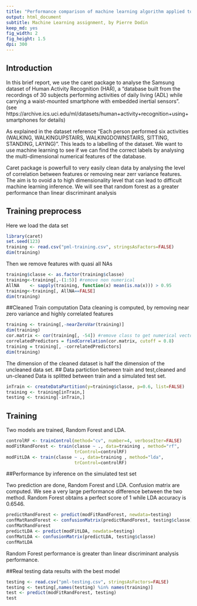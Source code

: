 ```yaml
---
title: "Performance comparison of machine learning algorithm applied to Samsung Human Activity Dataset"
output: html_document
subtitle: Machine Learning assignment, by Pierre Dodin
keep_md: yes
fig_width: 2
fig_height: 1.5
dpi: 300
---
```

  
## Introduction
  
In this brief report, we use the caret package to analyse the Samsung dataset of Human Activity Recognition (HAR), a "database built from the recordings of 30 subjects performing activities of daily living (ADL) while carrying a waist-mounted smartphone with embedded inertial sensors". (see https://archive.ics.uci.edu/ml/datasets/human+activity+recognition+using+smartphones for details)
	
As explained in the dataset reference "Each person performed six activities (WALKING, WALKINGUPSTAIRS, WALKINGDOWNSTAIRS, SITTING, STANDING, LAYING)". This leads to a labelling of the dataset. We want to use machine learning to see if we can find the correct labels by analysing the multi-dimensional numerical features of the database.

Caret package is powerfull to very easily clean data by analysing the level of correlation
between features or removing near zerr variance features. The aim is to ovoid a to high dimensionality level that can lead to difficult machine learning inference.
We will see that random forest as a greater performance than linear discriminant analysis

## Training preprocess
Here we load the data set 
```r
library(caret)
set.seed(123)
training <- read.csv("pml-training.csv", stringsAsFactors=FALSE)
dim(training)
```
Then we remove features with quasi all NAs
```r
training$classe <- as.factor(training$classe)
training<-training[,-(1:5)] #remove non numerical
AllNA    <- sapply(training, function(x) mean(is.na(x))) > 0.95
training<-training[, AllNA==FALSE]
dim(training)
```

##Cleaned Train computation
Data cleaning is computed, by removing near zero variance and highly correlated features 
```r
training <- training[,-nearZeroVar(training)]
dim(training)
cor.matrix <- cor(training[, -54]) #remove class to get numerical vector for correlation
correlatedPredictors = findCorrelation(cor.matrix, cutoff = 0.8)
training = training[, -correlatedPredictors]
dim(training)
```
The dimension of the cleaned dataset is half the dimension of the uncleaned data set.
## Data partiction between train and test,cleaned and un-cleaned
Data is splitted between train and a simulated test set.
```r
inTrain <- createDataPartition(y=training$classe, p=0.6, list=FALSE)
training <- training[inTrain,]
testing <- training[-inTrain,]
```

## Training
Two models are trained, Random Forest and LDA.
```r
controlRF <- trainControl(method="cv", number=4, verboseIter=FALSE)
modFitRandForest <- train(classe ~ ., data=training , method="rf",
                          trControl=controlRF)
modFitLDA <- train(classe ~ ., data=training , method="lda",
                          trControl=controlRF)
```


##Performance by inference on the simulated test set

Two prediction are done, Random Forest and LDA. Confusion matrix are computed. We see a very large performance difference between the two method. Random Forest obtains a perfect score of 1 while LDA accuracy is 0.6546.

```r
predictRandForest <- predict(modFitRandForest, newdata=testing)
confMatRandForest <- confusionMatrix(predictRandForest, testing$classe)
confMatRandForest
predictLDA <- predict(modFitLDA, newdata=testing)
confMatLDA <- confusionMatrix(predictLDA, testing$classe)
confMatLDA
```

Random Forest performance is greater than linear discriminant analysis  performance.

##Real testing data results with the best model
```r
testing <- read.csv("pml-testing.csv", stringsAsFactors=FALSE)
testing <- testing[,names(testing) %in% names(training)]
test <- predict(modFitRandForest, testing)
test
```
